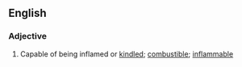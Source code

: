 ==English==

===Adjective===
{{head|en|adjective}}

# {{cx|obsolete}} Capable of being inflamed or [[kindle]]d; [[combustible]]; [[inflammable]]
#:{{rfquotek|Ure}}